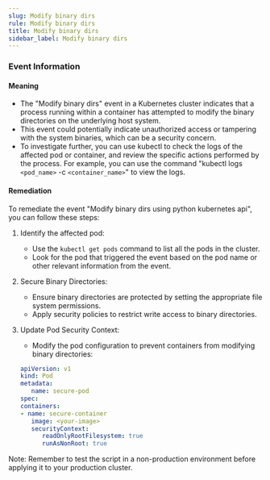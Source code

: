 ```yaml
--- 
slug: Modify binary dirs
rule: Modify binary dirs
title: Modify binary dirs
sidebar_label: Modify binary dirs
---
```

                   


### Event Information

#### Meaning

- The "Modify binary dirs" event in a Kubernetes cluster indicates that a process running within a container has attempted to modify the binary directories on the underlying host system.
- This event could potentially indicate unauthorized access or tampering with the system binaries, which can be a security concern.
- To investigate further, you can use kubectl to check the logs of the affected pod or container, and review the specific actions performed by the process. For example, you can use the command "kubectl logs `<pod_name>` -c `<container_name>`" to view the logs.

#### Remediation

To remediate the event "Modify binary dirs using python kubernetes api", you can follow these steps:

1. Identify the affected pod: 
   - Use the `kubectl get pods` command to list all the pods in the cluster.
   - Look for the pod that triggered the event based on the pod name or other relevant information from the event.

2. Secure Binary Directories:
   - Ensure binary directories are protected by setting the appropriate file system permissions.
   - Apply security policies to restrict write access to binary directories.

3. Update Pod Security Context:
   - Modify the pod configuration to prevent containers from modifying binary directories:
   ```yaml
   apiVersion: v1
   kind: Pod
   metadata:
      name: secure-pod
   spec:
   containers:
   - name: secure-container
      image: <your-image>
      securityContext:
         readOnlyRootFilesystem: true
         runAsNonRoot: true
   ```

Note: Remember to test the script in a non-production environment before applying it to your production cluster.

 
